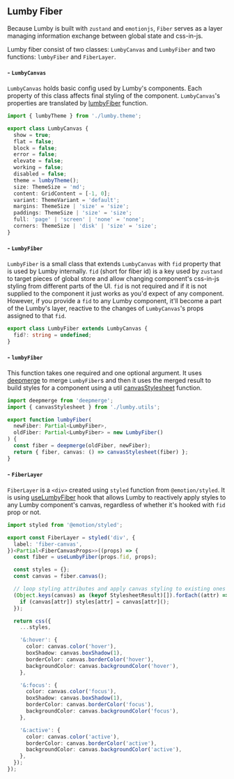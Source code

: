 

<Meta title="Core/Fiber" component={Fiber} />

## Lumby Fiber

Because Lumby is built with `zustand` and `emotionjs`, `Fiber` serves as a layer managing
information exchange between global state and css-in-js.

Lumby fiber consist of two classes: `LumbyCanvas` and `LumbyFiber` and two functions: `lumbyFiber` and `FiberLayer`.

#### - `LumbyCanvas`

`LumbyCanvas` holds basic config used by Lumby's components. Each property of this class affects final
styling of the component. `LumbyCanvas`'s properties are translated by [lumbyFiber](#--lumbyFiber) function.

```typescript
import { lumbyTheme } from './lumby.theme';

export class LumbyCanvas {
  show = true;
  flat = false;
  block = false;
  error = false;
  elevate = false;
  working = false;
  disabled = false;
  theme = lumbyTheme();
  size: ThemeSize = 'md';
  content: GridContent = [-1, 0];
  variant: ThemeVariant = 'default';
  margins: ThemeSize | 'size' = 'size';
  paddings: ThemeSize | 'size' = 'size';
  full: 'page' | 'screen' | 'none' = 'none';
  corners: ThemeSize | 'disk' | 'size' = 'size';
}
```

#### - `LumbyFiber`

`LumbyFiber` is a small class that extends `LumbyCanvas` with `fid` property that is used by Lumby internally. `fid` (short for fiber id) is a key
used by `zustand` to target pieces of global store and allow changing component's css-in-js styling from different parts of the UI.
`fid` is not required and if it is not supplied to the component it just works as you'd expect of any component. However, if you provide a `fid`
to any Lumby component, it'll become a part of the Lumby's layer, reactive to the changes of `LumbyCanvas`'s props assigned to that `fid`.

```typescript
export class LumbyFiber extends LumbyCanvas {
  fid?: string = undefined;
}
```

#### - `lumbyFiber`

This function takes one required and one optional argument. It uses [deepmerge](https://www.npmjs.com/package/deepmerge) to merge `LumbyFiber`s
and then it uses the merged result to build styles for a component using a util [canvasStylesheet]() function.

```typescript
import deepmerge from 'deepmerge';
import { canvasStylesheet } from './lumby.utils';

export function lumbyFiber(
  newFiber: Partial<LumbyFiber>,
  oldFiber: Partial<LumbyFiber> = new LumbyFiber()
) {
  const fiber = deepmerge(oldFiber, newFiber);
  return { fiber, canvas: () => canvasStylesheet(fiber) };
}
```

#### - `FiberLayer`

`FiberLayer` is a `<div>` created using `styled` function from `@emotion/styled`. It is using [useLumbyFiber]() hook that allows Lumby to reactively
apply styles to any Lumby component's canvas, regardless of whether it's hooked with `fid` prop or not.

```typescript
import styled from '@emotion/styled';

export const FiberLayer = styled('div', {
  label: 'fiber-canvas',
})<Partial<FiberCanvasProps>>((props) => {
  const fiber = useLumbyFiber(props.fid, props);

  const styles = {};
  const canvas = fiber.canvas();

  // loop styling attributes and apply canvas styling to existing ones
  (Object.keys(canvas) as (keyof StylesheetResult)[]).forEach((attr) => {
    if (canvas[attr]) styles[attr] = canvas[attr]();
  });

  return css({
    ...styles,

    '&:hover': {
      color: canvas.color('hover'),
      boxShadow: canvas.boxShadow(1),
      borderColor: canvas.borderColor('hover'),
      backgroundColor: canvas.backgroundColor('hover'),
    },

    '&:focus': {
      color: canvas.color('focus'),
      boxShadow: canvas.boxShadow(1),
      borderColor: canvas.borderColor('focus'),
      backgroundColor: canvas.backgroundColor('focus'),
    },

    '&:active': {
      color: canvas.color('active'),
      borderColor: canvas.borderColor('active'),
      backgroundColor: canvas.backgroundColor('active'),
    },
  });
});
```
